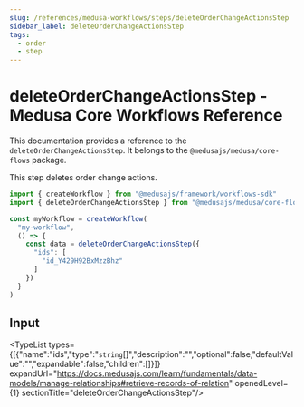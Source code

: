 ```yaml
---
slug: /references/medusa-workflows/steps/deleteOrderChangeActionsStep
sidebar_label: deleteOrderChangeActionsStep
tags:
  - order
  - step
---
```



# deleteOrderChangeActionsStep - Medusa Core Workflows Reference

This documentation provides a reference to the `deleteOrderChangeActionsStep`. It belongs to the `@medusajs/medusa/core-flows` package.

This step deletes order change actions.

```ts title="src/workflows/my-workflow.ts"
import { createWorkflow } from "@medusajs/framework/workflows-sdk"
import { deleteOrderChangeActionsStep } from "@medusajs/medusa/core-flows"

const myWorkflow = createWorkflow(
  "my-workflow",
  () => {
    const data = deleteOrderChangeActionsStep({
      "ids": [
        "id_Y429H92BxMzzBhz"
      ]
    })
  }
)
```
  

## Input

<TypeList types={[{"name":"ids","type":"`string`[]","description":"","optional":false,"defaultValue":"","expandable":false,"children":[]}]} expandUrl="https://docs.medusajs.com/learn/fundamentals/data-models/manage-relationships#retrieve-records-of-relation" openedLevel={1} sectionTitle="deleteOrderChangeActionsStep"/>
